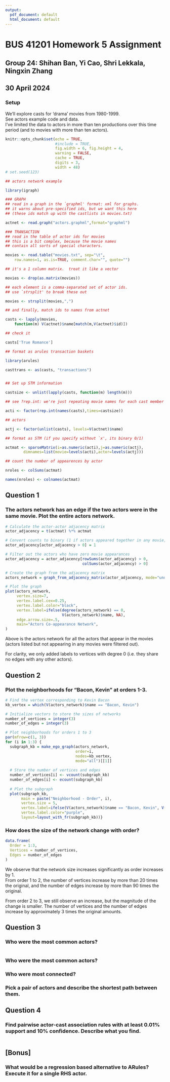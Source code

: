 ```yaml
---
output:
  pdf_document: default
  html_document: default
---
```


# BUS 41201 Homework 5 Assignment

## Group 24: Shihan Ban, Yi Cao, Shri Lekkala, Ningxin Zhang

## 30 April 2024

### Setup

We’ll explore casts for ‘drama’ movies from 1980-1999.  
See actors example code and data.  
I’ve limited the data to actors in more than ten productions over this time period (and to movies with more than ten actors).

```r
knitr::opts_chunk$set(echo = TRUE, 
                      #include = TRUE, 
                      fig.width = 6, fig.height = 4,
                      warning = FALSE,
                      cache = TRUE,
                      digits = 3,
                      width = 48) 
# set.seed(123)
```

```r
## actors network example

library(igraph)

### GRAPH
## read in a graph in the `graphml' format: xml for graphs.
## it warns about pre-specified ids, but we want this here
## (these ids match up with the castlists in movies.txt)

actnet <- read.graph("actors.graphml",format="graphml")

### TRANSACTION
## read in the table of actor ids for movies
## this is a bit complex, because the movie names
## contain all sorts of special characters.

movies <- read.table("movies.txt", sep="\t", 
	row.names=1, as.is=TRUE, comment.char="", quote="")

## it's a 1 column matrix.  treat it like a vector

movies <- drop(as.matrix(movies))

## each element is a comma-separated set of actor ids.  
## use `strsplit' to break these out

movies <- strsplit(movies,",")

## and finally, match ids to names from actnet

casts <- lapply(movies, 
	function(m) V(actnet)$name[match(m,V(actnet)$id)])

## check it

casts['True Romance']

## format as arules transaction baskets

library(arules)

casttrans <- as(casts, "transactions")


## Set up STM information

castsize <- unlist(lapply(casts, function(m) length(m)))

## see ?rep.int: we're just repeating movie names for each cast member

acti <- factor(rep.int(names(casts),times=castsize))

## actors

actj <- factor(unlist(casts), levels=V(actnet)$name)

## format as STM (if you specify without `x', its binary 0/1)

actmat <- sparseMatrix(i=as.numeric(acti),j=as.numeric(actj),
		dimnames=list(movie=levels(acti),actor=levels(actj)))

## count the number of appearences by actor

nroles <- colSums(actmat)

names(nroles) <- colnames(actmat)
```

\newpage

## Question 1

### The actors network has an edge if the two actors were in the same movie. Plot the entire actors network.

```r
# Calculate the actor-actor adjacency matrix
actor_adjacency = t(actmat) %*% actmat

# Convert counts to binary (1 if actors appeared together in any movie, 0 otherwise)
actor_adjacency[actor_adjacency > 0] = 1

# Filter out the actors who have zero movie appearances
actor_adjacency = actor_adjacency[rowSums(actor_adjacency) > 0, 
                                  colSums(actor_adjacency) > 0]

# Create the graph from the adjacency matrix
actors_network = graph_from_adjacency_matrix(actor_adjacency, mode="undirected", diag=FALSE)

# Plot the graph
plot(actors_network,
     vertex.size=7, 
     vertex.label.cex=0.25,
     vertex.label.color="black",
     vertex.label=ifelse(degree(actors_network) == 0,
                         V(actors_network)$name, NA),
     edge.arrow.size=.5, 
     main="Actors Co-appearance Network",
)
```

Above is the actors network for all the actors that appear in the movies (actors listed but not appearing in any movies were filtered out).

For clarity, we only added labels to vertices with degree 0 (i.e. they share no edges with any other actors).

\newpage

## Question 2

### Plot the neighborhoods for “Bacon, Kevin” at orders 1-3.

```r
# Find the vertex corresponding to Kevin Bacon
kb_vertex = which(V(actors_network)$name == "Bacon, Kevin")

# Initialize vectors to store the sizes of networks
number_of_vertices = integer(3)
number_of_edges = integer(3)

# Plot neighborhoods for orders 1 to 3
par(mfrow=c(1, 3))
for (i in 1:3) {
  subgraph_kb = make_ego_graph(actors_network,
                               order=i,
                               nodes=kb_vertex,
                               mode="all")[[1]]
  
  # Store the number of vertices and edges
  number_of_vertices[i] <- vcount(subgraph_kb)
  number_of_edges[i] <- ecount(subgraph_kb)
  
  # Plot the subgraph
  plot(subgraph_kb, 
       main = paste("Neighborhood - Order", i),
       vertex.size = 5,
       vertex.label=ifelse(V(actors_network)$name == "Bacon, Kevin", V(actors_network)$name, NA),
       vertex.label.color="purple",
       layout=layout_with_fr(subgraph_kb))}

```

### How does the size of the network change with order?
```r
data.frame(
  Order = 1:3,
  Vertices = number_of_vertices,
  Edges = number_of_edges
)
```

We observe that the network size increases significantly as order increases by 1.  
From order 1 to 2, the number of vertices increase by more than 20 times the original, and the number of edges increase by more than 90 times the original.

From order 2 to 3, we still observe an increase, but the magnitude of the change is smaller. The number of vertices and the number of edges increase by approximately 3 times the original amounts.


\newpage

## Question 3

### Who were the most common actors? 

```r

```



### Who were the most common actors? 

### Who were most connected?

### Pick a pair of actors and describe the shortest path between them.

\newpage

## Question 4

### Find pairwise actor-cast association rules with at least 0.01% support and 10% confidence. Describe what you find.

```r
```

\newpage

## [Bonus]

### What would be a regression based alternative to ARules? Execute it for a single RHS actor.

```r
```
